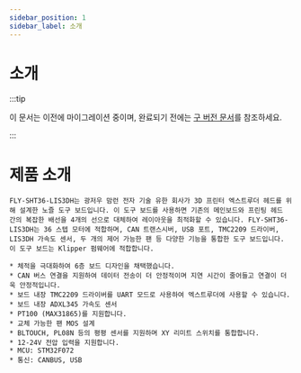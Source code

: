 ```yaml
---
sidebar_position: 1
sidebar_label: 소개
---
```


# 소개

:::tip

이 문서는 이전에 마이그레이션 중이며, 완료되기 전에는 [구 버전 문서](https://mellow.klipper.cn/#/)를 참조하세요.

:::

# 제품 소개

    FLY-SHT36-LIS3DH는 광저우 맘런 전자 기술 유한 회사가 3D 프린터 엑스트루더 헤드를 위해 설계한 노즐 도구 보드입니다. 이 도구 보드를 사용하면 기존의 메인보드와 프린팅 헤드 간의 복잡한 배선을 4개의 선으로 대체하여 레이아웃을 최적화할 수 있습니다. FLY-SHT36-LIS3DH는 36 스텝 모터에 적합하며, CAN 트랜스시버, USB 포트, TMC2209 드라이버, LIS3DH 가속도 센서, 두 개의 제어 가능한 팬 등 다양한 기능을 통합한 도구 보드입니다. 이 도구 보드는 Klipper 펌웨어에 적합합니다.

    * 체적을 극대화하여 6층 보드 디자인을 채택했습니다.
    * CAN 버스 연결을 지원하여 데이터 전송이 더 안정적이며 지연 시간이 줄어들고 연결이 더욱 안정적입니다.
    * 보드 내장 TMC2209 드라이버를 UART 모드로 사용하여 엑스트루더에 사용할 수 있습니다.
    * 보드 내장 ADXL345 가속도 센서
    * PT100 (MAX31865)를 지원합니다.
    * 교체 가능한 팬 MOS 설계
    * BLTOUCH, PL08N 등의 평평 센서를 지원하며 XY 리미트 스위치를 통합합니다.
    * 12-24V 전압 입력을 지원합니다.
    * MCU: STM32F072
    * 통신: CANBUS, USB
